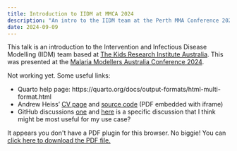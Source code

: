```yaml
---
title: Introduction to IIDM at MMCA 2024
description: "An intro to the IIDM team at the Perth MMA Conference 2024."
date: 2024-09-09
---
```


This talk is an introduction to the Intervention and Infectious Disease Modelling (IIDM) team based at [The Kids Research Institute Australia](https://www.thekids.org.au/our-research/early-environment/infection-and-vaccines/intervention-and-infectious-disease-modelling/). This was presented at the [Malaria Modellers Australia Conference 2024](https://www.mmca2024.org/).

Not working yet. Some useful links:

-   Quarto help page: https://quarto.org/docs/output-formats/html-multi-format.html
-   Andrew Heiss' [CV page](https://www.andrewheiss.com/cv/) and [source code](https://github.com/andrewheiss/ath-quarto/blob/main/cv/index.qmd) (PDF embedded with iframe)
-   GitHub discussions [one](https://github.com/quarto-dev/quarto-cli/discussions/5863) and [here](https://github.com/quarto-dev/quarto-cli/discussions/7918) is a specific discussion that I think might be most useful for my use case?

```{=html}
<object data="2024-09-09-talk.pdf" type="application/pdf" width="100%" height="95%" style="min-height:100vh;">
    <p>It appears you don't have a PDF plugin for this browser.
    No biggie! You can <a href="2024-09-09-talk.pdf">click here to
    download the PDF file.</a></p>
</object>
```
